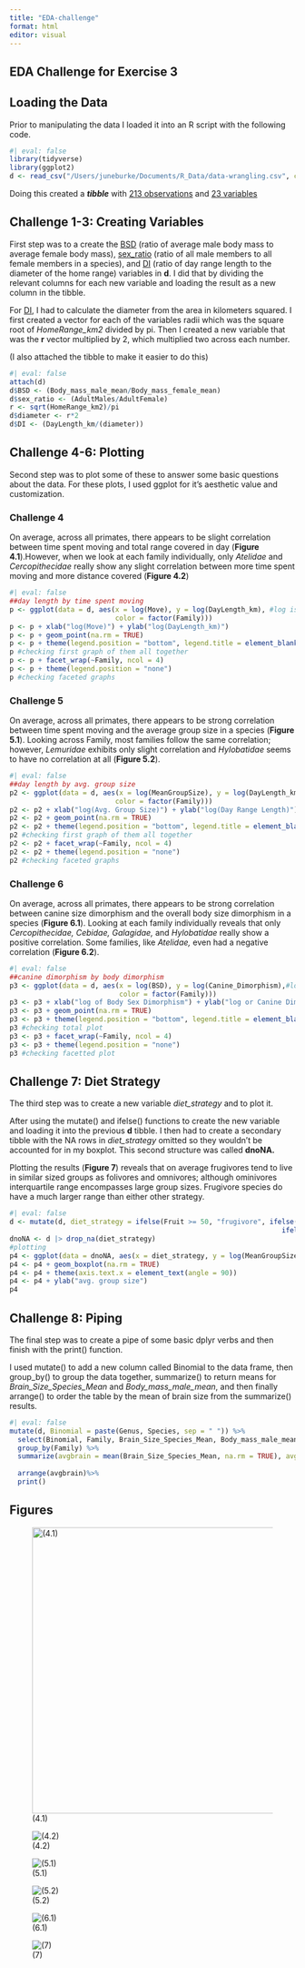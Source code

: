 ```yaml
---
title: "EDA-challenge"
format: html
editor: visual
---
```


## EDA Challenge for Exercise 3

## Loading the Data

Prior to manipulating the data I loaded it into an R script with the following code.

```r
#| eval: false
library(tidyverse)
library(ggplot2)
d <- read_csv("/Users/juneburke/Documents/R_Data/data-wrangling.csv", col_names = TRUE)
```

Doing this created a ***tibble*** with [213 observations]{.underline} and [23 variables]{.underline}

## Challenge 1-3: Creating Variables

First step was to a create the [BSD]{.underline} (ratio of average male body mass to average female body mass), [sex_ratio]{.underline} (ratio of all male members to all female members in a species), and [DI]{.underline} (ratio of day range length to the diameter of the home range) variables in **d**. I did that by dividing the relevant columns for each new variable and loading the result as a new column in the tibble.

For [DI]{.underline}, I had to calculate the diameter from the area in kilometers squared. I first created a vector for each of the variables radii which was the square root of *HomeRange_km2* divided by pi. Then I created a new variable that was the **r** vector multiplied by 2, which multiplied two across each number.

(I also attached the tibble to make it easier to do this)

```r
#| eval: false
attach(d)
d$BSD <- (Body_mass_male_mean/Body_mass_female_mean)
d$sex_ratio <- (AdultMales/AdultFemale)
r <- sqrt(HomeRange_km2)/pi
d$diameter <- r*2
d$DI <- (DayLength_km/(diameter))
```

## Challenge 4-6: Plotting

Second step was to plot some of these to answer some basic questions about the data. For these plots, I used ggplot for it's aesthetic value and customization.

### Challenge 4

On average, across all primates, there appears to be slight correlation between time spent moving and total range covered in day (**Figure 4.1**).However, when we look at each family individually, only *Atelidae* and *Cercopithecidae* really show any slight correlation between more time spent moving and more distance covered (**Figure 4.2**)

```r
#| eval: false
##day length by time spent moving
p <- ggplot(data = d, aes(x = log(Move), y = log(DayLength_km), #log is applied to normalize the data
                          color = factor(Family)))
p <- p + xlab("log(Move)") + ylab("log(DayLength_km)")
p <- p + geom_point(na.rm = TRUE)
p <- p + theme(legend.position = "bottom", legend.title = element_blank())
p #checking first graph of them all together
p <- p + facet_wrap(~Family, ncol = 4)
p <- p + theme(legend.position = "none")
p #checking faceted graphs

```

### Challenge 5

On average, across all primates, there appears to be strong correlation between time spent moving and the average group size in a species (**Figure 5.1**). Looking across Family, most families follow the same correlation; however, *Lemuridae* exhibits only slight correlation and *Hylobatidae* seems to have no correlation at all (**Figure 5.2**).

```r
#| eval: false
##day length by avg. group size
p2 <- ggplot(data = d, aes(x = log(MeanGroupSize), y = log(DayLength_km), #log is applied to normalize the data
                          color = factor(Family)))
p2 <- p2 + xlab("log(Avg. Group Size)") + ylab("log(Day Range Length)")
p2 <- p2 + geom_point(na.rm = TRUE)
p2 <- p2 + theme(legend.position = "bottom", legend.title = element_blank())
p2 #checking first graph of them all together
p2 <- p2 + facet_wrap(~Family, ncol = 4)
p2 <- p2 + theme(legend.position = "none")
p2 #checking faceted graphs

```

### Challenge 6

On average, across all primates, there appears to be strong correlation between canine size dimorphism and the overall body size dimorphism in a species (**Figure 6.1**). Looking at each family individually reveals that only *Cercopithecidae, Cebidae, Galagidae,* and *Hylobatidae* really show a positive correlation. Some families, like *Atelidae,* even had a negative correlation (**Figure 6.2**).

```r
#| eval: false
##canine dimorphism by body dimorphism 
p3 <- ggplot(data = d, aes(x = log(BSD), y = log(Canine_Dimorphism),#log for convenience
                           color = factor(Family)))
p3 <- p3 + xlab("log of Body Sex Dimorphism") + ylab("log or Canine Dimorphism") 
p3 <- p3 + geom_point(na.rm = TRUE)
p3 <- p3 + theme(legend.position = "bottom", legend.title = element_blank())
p3 #checking total plot
p3 <- p3 + facet_wrap(~Family, ncol = 4)
p3 <- p3 + theme(legend.position = "none")
p3 #checking facetted plot
```

## Challenge 7: Diet Strategy

The third step was to create a new variable *diet_strategy* and to plot it.

After using the mutate() and ifelse() functions to create the new variable and loading it into the previous **d** tibble. I then had to create a secondary tibble with the NA rows in *diet_strategy* omitted so they wouldn't be accounted for in my boxplot. This second structure was called **dnoNA.**

Plotting the results (**Figure 7**) reveals that on average frugivores tend to live in similar sized groups as folivores and omnivores; although ominivores interquartile range encompasses large group sizes. Frugivore species do have a much larger range than either other strategy.

```r
#| eval: false
d <- mutate(d, diet_strategy = ifelse(Fruit >= 50, "frugivore", ifelse(Leaves >= 50, "folivore",
                                                                   ifelse(Fruit < 50 & Leaves < 50, "omnivore", NA))))
dnoNA <- d |> drop_na(diet_strategy)
#plotting
p4 <- ggplot(data = dnoNA, aes(x = diet_strategy, y = log(MeanGroupSize))) #loging for convenience
p4 <- p4 + geom_boxplot(na.rm = TRUE)
p4 <- p4 + theme(axis.text.x = element_text(angle = 90))
p4 <- p4 + ylab("avg. group size")
p4
```

## Challenge 8: Piping

The final step was to create a pipe of some basic dplyr verbs and then finish with the print() function.

I used mutate() to add a new column called Binomial to the data frame, then group_by() to group the data together, summarize() to return means for *Brain_Size_Species_Mean* and *Body_mass_male_mean*, and then finally arrange() to order the table by the mean of brain size from the summarize() results.

```r
#| eval: false
mutate(d, Binomial = paste(Genus, Species, sep = " ")) %>%
  select(Binomial, Family, Brain_Size_Species_Mean, Body_mass_male_mean) %>%
  group_by(Family) %>%
  summarize(avgbrain = mean(Brain_Size_Species_Mean, na.rm = TRUE), avgbody = mean(Body_mass_male_mean,
                                                                          na.rm = TRUE)) %>%
  arrange(avgbrain)%>%
  print()
```

## Figures

![(4.1)](challenge4.1.png){fig-align="left" width="503"}

![(4.2)](challenge%204.2.png)

![(5.1)](challenge%205.1.png)

![(5.2)](challenge%205.2.png)

![(6.1)](challenge6.1.png)

![(7)](challenge%207.png)
